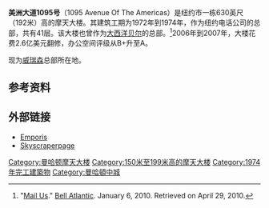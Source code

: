 {{Infobox building
| name  = 美洲大道1095号<br>1095 Avenue of the Americas
| image          = 1095 Avenue of the Americas and Bank of America Tower.jpg
| caption        = 从布莱恩特公园看美洲大道1095号 - 右边是美国银行大厦
| location       = New York
| latd = 40.754621|longd = -73.984702
| iso_region     = US-NY
| coordinates_display = title
| status         = 
| start_date = 1972
| completion_date    = 1974
| est_completion = 
| opening        = 
| demolished_date     = 
| destruction_date      = 
| building_type            = 办公楼
| antenna_spire  = 
| roof           = {{convert|630|ft|abbr=on}}
| top_floor      = 
| floor_count    = 41
| elevator_count = 
| cost           = 
| floor_area     = 
| architect      = [[Kahn_&_Jacobs|Kahn & Jacobs]] 
| structural_engineer       = 
| main_contractor     = 
| developer      = 
| owner          = 
| management     = 
| references     = 
}}
'''美洲大道1095号'''（1095 Avenue Of The Americas）是纽约市一栋630英尺（192米）高的摩天大楼。其建筑工期为1972年到1974年，作为纽约电话公司的总部，共有41层。该大楼也曾作为[[威讯|大西洋贝尔]]的总部。<ref>"[https://web.archive.org/web/20010106220900/http://www.bell-atl.com/about/about_mail.htm Mail Us]." [[Bell_Atlantic|Bell Atlantic]]. January 6, 2010. Retrieved on April 29, 2010.</ref>2006年到2007年，大楼花费2.6亿美元翻修，办公空间评级从B+升至A。 

现为[[威瑞森|威瑞森]]总部所在地。

== 参考资料 ==
{{reflist}}

== 外部链接 ==
{{Commonscat-inline|1095 Avenue of the Americas}}
* [http://www.emporis.com/en/wm/bu/?id=verizonbuilding-newyorkcity-ny-usa589 Emporis] {{Wayback|url=http://www.emporis.com/en/wm/bu/?id=verizonbuilding-newyorkcity-ny-usa589 |date=20080317162220 }}
* [https://web.archive.org/web/20071124070534/http://skyscraperpage.com/cities/?buildingID=349 Skyscraperpage]
[[Category:曼哈顿摩天大楼|Category:曼哈顿摩天大楼]]
[[Category:150米至199米高的摩天大楼|Category:150米至199米高的摩天大楼]]
[[Category:1974年完工建築物|Category:1974年完工建築物]]
[[Category:曼哈頓中城|Category:曼哈頓中城]]